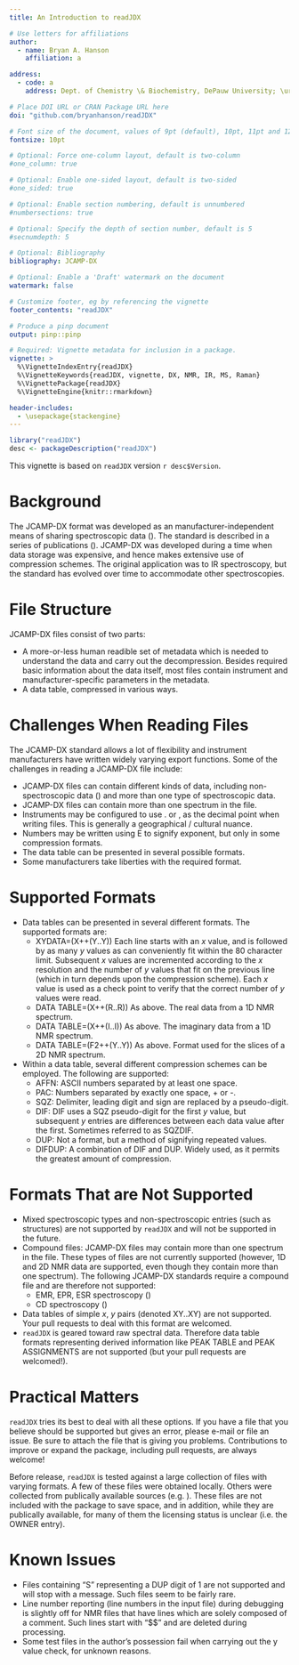 ```yaml
---
title: An Introduction to readJDX

# Use letters for affiliations
author:
  - name: Bryan A. Hanson
    affiliation: a

address:
  - code: a
    address: Dept. of Chemistry \& Biochemistry, DePauw University; \url{hanson@depauw.edu}

# Place DOI URL or CRAN Package URL here
doi: "github.com/bryanhanson/readJDX"

# Font size of the document, values of 9pt (default), 10pt, 11pt and 12pt
fontsize: 10pt

# Optional: Force one-column layout, default is two-column
#one_column: true

# Optional: Enable one-sided layout, default is two-sided
#one_sided: true

# Optional: Enable section numbering, default is unnumbered
#numbersections: true

# Optional: Specify the depth of section number, default is 5
#secnumdepth: 5

# Optional: Bibliography
bibliography: JCAMP-DX

# Optional: Enable a 'Draft' watermark on the document
watermark: false

# Customize footer, eg by referencing the vignette
footer_contents: "readJDX"

# Produce a pinp document
output: pinp::pinp

# Required: Vignette metadata for inclusion in a package.
vignette: >
  %\VignetteIndexEntry{readJDX}
  %\VignetteKeywords{readJDX, vignette, DX, NMR, IR, MS, Raman}
  %\VignettePackage{readJDX}
  %\VignetteEngine{knitr::rmarkdown}

header-includes:
  - \usepackage{stackengine}
---
```


```r
library("readJDX")
desc <- packageDescription("readJDX")
```

This vignette is based on `readJDX` version `r desc$Version`.

# Background

The JCAMP-DX format was developed as an manufacturer-independent means of sharing spectroscopic data (\href{http://www.jcamp-dx.org}{www.jcamp-dx.org}).  The standard is described in a series of publications (\cite{McDonald1988, Grasselli1991, Davies1993, Lampen1994, Lampen1999, Bumbach2001, Cammack2006, Woollett2012}).  JCAMP-DX was developed during a time when data storage was expensive, and hence makes extensive use of compression schemes.  The original application was to IR spectroscopy, but the standard has evolved over time to accommodate other spectroscopies.  

# File Structure

JCAMP-DX files consist of two parts:  

* A more-or-less human readible set of metadata which is needed to understand the data and carry out the decompression.  Besides required basic information about the data itself, most files contain instrument and manufacturer-specific parameters in the metadata.
* A data table, compressed in various ways.

# Challenges When Reading Files

The JCAMP-DX standard allows a lot of flexibility and instrument manufacturers have written widely varying export functions.  Some of the challenges in reading a JCAMP-DX file include:

* JCAMP-DX files can contain different kinds of data, including non-spectroscopic data (\cite{Gasteiger1991}) and more than one type of spectroscopic data.
* JCAMP-DX files can contain more than one spectrum in the file.
* Instruments may be configured to use . or , as the decimal point when writing files.  This is generally a geographical / cultural nuance.
* Numbers may be written using E to signify exponent, but only in some compression formats.
* The data table can be presented in several possible formats.
* Some manufacturers take liberties with the required format.


# Supported Formats

* Data tables can be presented in several different formats.  The supported formats are:
    * XYDATA=(X++(Y..Y)) Each line starts with an $x$ value, and is followed by as many $y$ values as can conveniently fit within the 80 character limit.  Subsequent $x$ values are incremented according to the $x$ resolution and the number of $y$ values that fit on the previous line (which in turn depends upon the compression scheme).  Each $x$ value is used as  a check point to verify that the correct number of $y$ values were read.
    * DATA TABLE=(X++(R..R)) As above.  The real data from a 1D NMR spectrum.
    * DATA TABLE=(X++(I..I)) As above.  The imaginary data from a 1D NMR spectrum.
    * DATA TABLE=(F2++(Y..Y)) As above.  Format used for the slices of a 2D NMR spectrum.
* Within a data table, several different compression schemes can be employed.  The following are supported:
    * AFFN: ASCII numbers separated by at least one space.
    * PAC: Numbers separated by exactly one space, + or -.
    * SQZ: Delimiter, leading digit and sign are replaced by a pseudo-digit.
    * DIF: DIF uses a SQZ pseudo-digit for the first $y$ value, but subsequent $y$ entries are differences between each data value after the first.  Sometimes referred to as SQZDIF.
    * DUP: Not a format, but a method of signifying repeated values.
    * DIFDUP: A combination of DIF and DUP.  Widely used, as it permits the greatest amount of compression.

# Formats That are Not Supported

* Mixed spectroscopic types and non-spectroscopic entries (such as structures) are not supported by `readJDX` and will not be supported in the future.
* Compound files: JCAMP-DX files may contain more than one spectrum in the file.  These types of files are not currently supported (however, 1D and 2D NMR data are supported, even though they contain more than one spectrum).  The following JCAMP-DX standards require a compound file and are therefore not supported:
    * EMR, EPR, ESR spectroscopy (\cite{Cammack2006})
    * CD spectroscopy (\cite{Woollett2012})
* Data tables of simple $x$, $y$ pairs (denoted XY..XY) are not supported.  Your pull requests to deal with this format are welcomed.
* `readJDX` is geared toward raw spectral data.  Therefore data table formats representing derived information like PEAK TABLE and PEAK ASSIGNMENTS are not supported (but your pull requests are welcomed!).

# Practical Matters

`readJDX` tries its best to deal with all these options.  If you have a file that you believe should be supported but gives an error, please e-mail or file an issue.  Be sure to attach the file that is giving you problems.  Contributions to improve or expand the package, including pull requests, are always welcome!

Before release, `readJDX` is tested against a large collection of files with varying formats.  A few of these files were obtained locally.  Others were collected from publically available sources (e.g. \href{http://www.jcamp-dx.org/testdata.html}{http://www.jcamp-dx.org/testdata.html}).  These files are not included with the package to save space, and in addition, while they are publically available, for many of them the licensing status is unclear (i.e. the OWNER entry).

# Known Issues

* Files containing "S" representing a DUP digit of 1 are not supported and will stop with a message.  Such files seem to be fairly rare.
* Line number reporting (line numbers in the input file) during debugging is slightly off for NMR files that have lines which are solely composed of a comment. Such lines start with "\$\$" and are deleted during processing.
* Some test files in the author's possession fail when carrying out the y value check, for unknown reasons.

<!-- local tweak to the pnasbreak command -->
\renewcommand{\pnasbreak}{\begin{strip}\vskip0pt\end{strip}}

\phantom{xxx} <!-- if this isn't here the next para runs in-->
